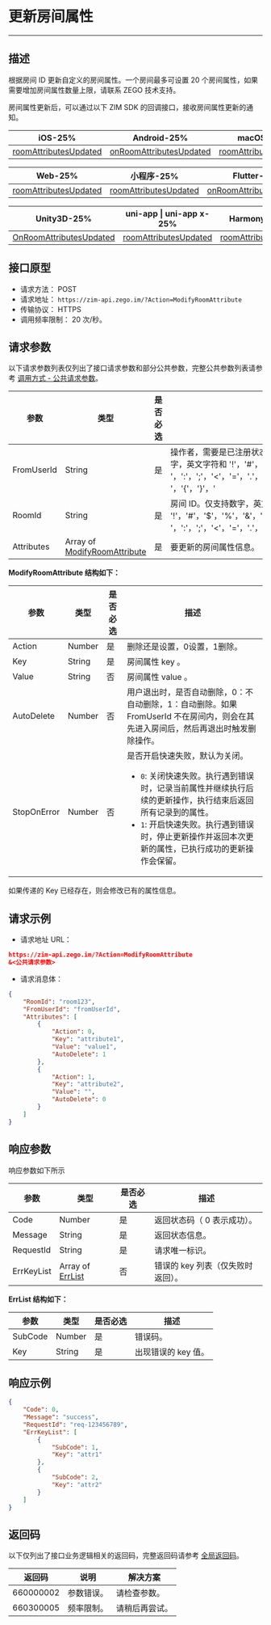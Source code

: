 # 更新房间属性
---

## 描述

根据房间 ID 更新自定义的房间属性。一个房间最多可设置 20 个房间属性，如果需要增加房间属性数量上限，请联系 ZEGO 技术支持。

房间属性更新后，可以通过以下 ZIM SDK 的回调接口，接收房间属性更新的通知。

| iOS-25% | Android-25% | macOS-25% |Windows-25% |
|-----|---------|-------|-------|
|[roomAttributesUpdated](https://doc-zh.zego.im/article/api?doc=zim_API~objective-c_ios~protocol~ZIMEventHandler#zim-room-attributes-updated-room-id)|[onRoomAttributesUpdated](https://doc-zh.zego.im/article/api?doc=zim_API~java_android~class~ZIMEventHandler#on-room-attributes-updated)|[roomAttributesUpdated](https://doc-zh.zego.im/article/api?doc=zim_API~objective-c_macos~protocol~ZIMEventHandler#zim-room-attributes-updated-room-id)|[onRoomAttributesUpdated](https://doc-zh.zego.im/article/api?doc=zim_API~cpp_windows~class~ZIMEventHandler#on-room-attributes-updated)|

| Web-25% | 小程序-25% |Flutter-25% | React Native-25% |
|---------|-----|--------|---------|
|[roomAttributesUpdated](https://doc-zh.zego.im/article/api?doc=zim_API~javascript_web~interface~ZIMEventHandler#room-attributes-updated)|[roomAttributesUpdated](https://doc-zh.zego.im/article/api?doc=zim_API~javascript_wxxcx~interface~ZIMEventHandler#room-attributes-updated)|[onRoomAttributesUpdated](https://pub.dev/documentation/zego_zim/latest/zego_zim/ZIMEventHandler/onRoomAttributesUpdated.html)|[roomAttributesUpdated](https://doc-zh.zego.im/article/api?doc=zim_API~javascript_react-native~interface~ZIMEventHandler#room-attributes-updated)|

| Unity3D-25% | uni-app \| uni-app x-25% | HarmonyOS-25% |
|--------------|---------|---------|
|[OnRoomAttributesUpdated](https://doc-zh.zego.im/article/api?doc=zim_API~cs_unity3d~class~ZIMEventHandler#on-room-attributes-updated)|[roomAttributesUpdated](https://doc-zh.zego.im/article/api?doc=zim_API~javascript_uni-app~interface~ZIMEventHandler#room-attributes-updated)|[roomAttributesUpdated](https://doc-zh.zego.im/article/api?doc=zim_API~javascript_harmony~interface~ZIMEventHandler#room-attributes-updated)|


## 接口原型

- 请求方法： POST
- 请求地址： `https://zim-api.zego.im/?Action=ModifyRoomAttribute`
- 传输协议： HTTPS
- 调用频率限制： 20 次/秒。


## 请求参数

以下请求参数列表仅列出了接口请求参数和部分公共参数，完整公共参数列表请参考 [调用方式 - 公共请求参数](../accessing-server-apis.mdx#2-公共参数)。

| 参数       | 类型                              | 是否必选 | 描述                     |
| ---------- | --------------------------------- | -------- | ------------------------ |
| FromUserId | String                            | 是       | 操作者，需要是已注册状态，该用户不会自动加入房间。仅支持数字，英文字符和 '!'，'#'，'$'，'%'，'&'，'('，')'，'+'，'-'，':'，';'，'\<'，'='，'.'，'>'，'?'，'@'，'['，']'，'^'，'_'，' '，'{'，'}'，'|'，'~'。 |
| RoomId     | String                            | 是       | 房间 ID。仅支持数字，英文字符和 '!'，'#'，'$'，'%'，'&'，'('，')'，'+'，'-'，':'，';'，'\<'，'='，'.'，'>'，'?'，'@'，'['，']'，'^'，'_'，'{'，'}'，'|'，'~'。                   |
| Attributes | Array of [ModifyRoomAttribute](#ModifyRoomAttribute) | 是       | 要更新的房间属性信息。         |


<a id="ModifyRoomAttribute"></a>
**ModifyRoomAttribute 结构如下：**

| 参数       | 类型    | 是否必选 | 描述                                                                                                         |
| ---------- | ------- | -------- | ------------------------------------------------------------------------------------------------------------ |
| Action     | Number  | 是       | 删除还是设置，0设置，1删除。                           |
| Key        | String  | 是       | 房间属性 key 。                                                                                                  |
| Value      | String  | 否       | 房间属性 value 。                                                                                              |
| AutoDelete | Number  | 否       | 用户退出时，是否自动删除，0：不自动删除，1：自动删除。如果 FromUserId 不在房间内，则会在其先进入房间后，然后再退出时触发删除操作。 |
| StopOnError | Number  | 否       | 是否开启快速失败，默认为关闭。<ul><li>`0`: 关闭快速失败。执行遇到错误时，记录当前属性并继续执行后续的更新操作，执行结束后返回所有记录到的属性。</li><li>`1`: 开启快速失败。执行遇到错误时，停止更新操作并返回本次更新的属性，已执行成功的更新操作会保留。</li></ul> |

<Note title="说明">
如果传递的 Key 已经存在，则会修改已有的属性信息。
</Note>


## 请求示例

- 请求地址 URL：

```json
https://zim-api.zego.im/?Action=ModifyRoomAttribute
&<公共请求参数>
```

- 请求消息体：
```json
{
    "RoomId": "room123",
    "FromUserId": "fromUserId",
    "Attributes": [
        {
            "Action": 0,
            "Key": "attribute1",
            "Value": "value1",
            "AutoDelete": 1
        },
        {
            "Action": 1,
            "Key": "attribute2",
            "Value": "",
            "AutoDelete": 0
        }
    ]    
}
```

## 响应参数

响应参数如下所示

| 参数       | 类型                   | 是否必选 | 描述                            |
| ---------- | ---------------------- | -------- | ------------------------------- |
| Code       | Number                 | 是       | 返回状态码（ 0 表示成功）。         |
| Message    | String                 | 是       | 返回状态信息。                    |
| RequestId  | String                 | 是       | 请求唯一标识。                    |
| ErrKeyList | Array of [ErrList](#ErrList) | 否       | 错误的 key 列表（仅失败时返回）。 |

<a id="ErrList"></a>
**ErrList 结构如下：**

| 参数     | 类型   | 是否必选 | 描述           |
| -------- | ------ | -------- | -------------- |
| SubCode  | Number | 是       | 错误码。        |
| Key      | String | 是       | 出现错误的 key 值。 |


## 响应示例
```json
{
    "Code": 0,
    "Message": "success",
    "RequestId": "req-123456789",
    "ErrKeyList": [
        {
            "SubCode": 1,
            "Key": "attr1"
        },
        {
            "SubCode": 2,
            "Key": "attr2"
        }
    ]
}
```

## 返回码

以下仅列出了接口业务逻辑相关的返回码，完整返回码请参考 [全局返回码](../return-codes.mdx)。

| 返回码      | 说明     | 解决方案         |
|------------|----------|------------------|
| 660000002  | 参数错误。 | 请检查参数。       |
| 660300005  | 频率限制。 | 请稍后再尝试。     |





